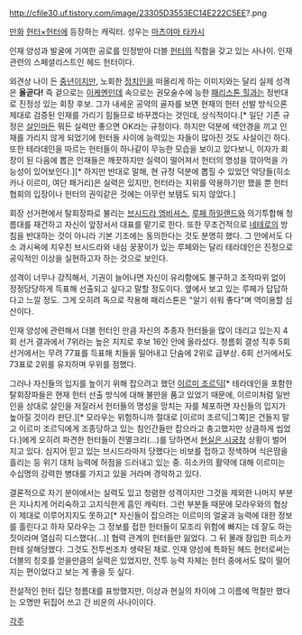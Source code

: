 http://cfile30.uf.tistory.com/image/23305D3553EC14E222C5EE?.png

[[만화]] [[헌터×헌터]]에 등장하는 캐릭터. 성우는 [[마츠야마 타카시]]

인재 양성과 발굴에 기여한 공로를 인정받아 더블 [[헌터]]의 직함을 갖고 있는 사나이. 인재 관련의 스페셜리스트인 헤드 헌터이다.

외견상 나이 든 [[중년]]이지만, 노회한 [[정치인]]을 떠올리게 하는 이미지와는 달리 실제 성격은 '''올곧다!''' 즉 겉으로는 [[이케멘]]인데 속으로는 권모술수에 능한 [[패리스톤 힐]]과는 정반대로 진정성 있는 회장 후보. 그가 내세운 공약의 골자를 보면 현재의 헌터 선발 방식으론 제대로 검증된 인재를 가리기 힘들므로 바꾸겠다는 것인데, 상식적이다.[* 일단 기존 규정은 [[살인마]]든 뭐든 실력만 좋으면 OK라는 규정이다. 하지만 덕분에 색안경을 끼고 인재를 가리지 않게 되었기에 헌터들 사이에 능력있는 자들이 많아진 것도 사실이긴 하다. 또한 테라데인을 따르는 헌터들이 하나같이 무능한 모습을 보이고 있다보니, 이자가 회장이 된 다음에 뽑은 인재들은 깨끗하지만 실력이 떨어져서 헌터의 명성을 깎아먹을 가능성이 있어보인다.][* 하지만 반대로 말해, 현 규정 덕분에 뽑힐 수 있었던 악당들(히소카나 이르미, 여단 패거리)은 실력은 있지만, 헌터라는 지위를 악용하기만 했을 뿐 헌터협회의 입장이나 헌터의 권익같은 것에는 아무런 보탬도 되지 않았다.] 

회장 선거편에서 탈회장파로 불리는 [[브시드라 엠비셔스]], [[루페 하일랜드]]와 의기투합해 청름대를 재건하고 자신이 앞장서서 대표를 맡기로 한다. 또한 무조건적으로 [[네테로]]의 방침을 반대하는 것이 아니라 기본 기조에는 동의한다는 것도 분명히 했다. 그 안에서도 다소 과시욕에 치우친 브시드라와 내심 꿍꿍이가 있는 루페와는 달리 테라데인은 진정으로 공익적인 이상을 실현하고자 하는 것으로 보인다.

성격이 너무나 강직해서, 기권이 늘어나면 자신이 유리함에도 불구하고 조작따위 없이 정정당당하게 득표해 선출되고 싶다고 말할 정도이다. 옆에서 보고 있는 루페가 답답하다고 느낄 정도. 그게 오히려 독으로 작용해 패리스톤은 "알기 쉬워 좋다"며 역이용할 심산이다.

인재 양성에 관련해서 더블 헌터인 만큼 자신의 추종자 헌터들을 많이 데리고 있는지 4회 선거 결과에서 7위라는 높은 지지로 후보 16인 안에 올라섰다. 청름회 결성 직후 5회 선거에서는 무려 77표를 득표해 치들을 밀어내고 단숨에 2위로 급부상. 6회 선거에서도 73표로 2위를 유지하며 우위를 점했다.

그러나 자신들의 입지를 높이기 위해 잡으려고 했던 [[이르미 조르딕]][* 테라데인을 포함한 탈회장파들은 현재 헌터 선출 방식에 대해 불만을 품고 있었기 때문에, 이르미처럼 일반인을 상대로 살인을 저질러서 헌터들의 명성을 망치는 자를 체포하면 자신들의 입지가 높아질 것이라 판단.][* 모라우는 위험하니까 절대로 [이르미 조르딕|그쪽]은 건들지 말고 이르미 조르딕에게 조종당하고 있는 침인간들만 잡으라고 충고했지만 상큼하게 씹었다.]에게 오히려 파견한 헌터들이 전멸크리(…)를 당하면서 [[현실은 시궁창]] 상황이 벌어지고 있다. 심지어 믿고 있는 브시드라마저 당했다는 비보를 접하고 정색하며 식은땀을 흘리는 등 위기 대처 능력에 허점을 드러내고 있는 중. 히소카의 활약에 대해 이르미는 수십명의 강력한 병대를 가지고 있을 거라며 경악하고 있다.

결론적으로 자기 분야에서는 실력도 있고 청렴한 성격이지만 그것을 제외한 나머지 부분은 지나치게 어리숙하고 고지식한게 흠인 캐릭터. 그런 부분들 때문에 모라우와의 협상이 제대로 이루어지지도 못하고[* 자신들이 잡으려는 이르미의 얼굴과 능력에 대한 정보를 흘린다고 하자 모라우는 그 정보를 접한 헌터들이 모조리 위험에 빠지는 데 잘도 하는 짓이라며 열심히 디스했다(...)] 협력 관계의 헌터들만 잃었다. 그 뒤 몰래 잠입한 히소카한테 살해당했다. 그것도 전투씬조차 생략된 채로. 인재 양성에 특화된 헤드 헌터로써는 더블의 칭호를 얻을만큼의 실력은 있었지만, 전투 능력 자체는 헌터 중에서도 많이 떨어지는 편이었다고 보는 게 좋을 듯 싶다. 

전설적인 헌터 집단 청름대를 표방했지만, 이상과 현실의 차이에 그 이름에 먹칠만 했다는 오명만 뒤집어 쓰고 간 비운의 사나이이다.

[[각주]]
